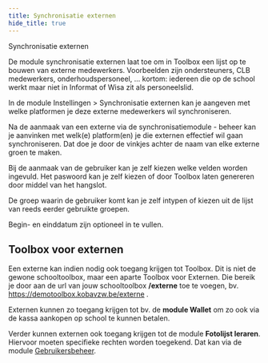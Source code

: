 ```yaml
---
title: Synchronisatie externen
hide_title: true
---
```

<ImageTitle img="externen.png">Synchronisatie externen</ImageTitle>

De module synchronisatie externen laat toe om in Toolbox een lijst op te bouwen van externe medewerkers. Voorbeelden zijn ondersteuners, CLB medewerkers, onderhoudspersoneel, ... kortom: iedereen die op de school werkt maar niet in Informat of Wisa zit als personeelslid.

In de module Instellingen > Synchronisatie externen kan je aangeven met welke platformen je deze externe medewerkers wil synchroniseren.

Na de aanmaak van een externe via de synchronisatiemodule - beheer kan je aanvinken met welk(e) platform(en) je die externen effectief wil gaan synchroniseren. Dat doe je door de vinkjes achter de naam van elke externe groen te maken.

Bij de aanmaak van de gebruiker kan je zelf kiezen welke velden worden ingevuld. Het paswoord kan je zelf kiezen of door Toolbox laten genereren door middel van het hangslot.

De groep waarin de gebruiker komt kan je zelf intypen of kiezen uit de lijst van reeds eerder gebruikte groepen.

Begin- en einddatum zijn optioneel in te vullen.

## Toolbox voor externen

Een externe kan indien nodig ook toegang krijgen tot Toolbox. Dit is niet de gewone schooltoolbox, maar een aparte Toolbox voor Externen. Die bereik je door aan de url van jouw schooltoolbox **/externe** toe te voegen, bv. https://demotoolbox.kobavzw.be/externe .

Externen kunnen zo toegang krijgen tot bv. de **module Wallet** om zo ook via de kassa aankopen op school te kunnen betalen. 

Verder kunnen externen ook toegang krijgen tot de module **Fotolijst leraren**. Hiervoor moeten specifieke rechten worden toegekend. Dat kan via de module [Gebruikersbeheer](/gebruikersbeheer#2-externen).


